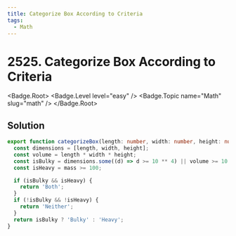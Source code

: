 ```yaml
---
title: Categorize Box According to Criteria
tags:
  - Math
---
```


# 2525. Categorize Box According to Criteria

<Badge.Root>
  <Badge.Level level="easy" />
  <Badge.Topic name="Math" slug="math" />
</Badge.Root>

## Solution

```typescript filename="solution.ts" copy
export function categorizeBox(length: number, width: number, height: number, mass: number): string {
  const dimensions = [length, width, height];
  const volume = length * width * height;
  const isBulky = dimensions.some((d) => d >= 10 ** 4) || volume >= 10 ** 9;
  const isHeavy = mass >= 100;

  if (isBulky && isHeavy) {
    return 'Both';
  }
  if (!isBulky && !isHeavy) {
    return 'Neither';
  }
  return isBulky ? 'Bulky' : 'Heavy';
}
```

<ProblemLink
  codingSite="leetcode"
  href="https://leetcode.com/problems/categorize-box-according-to-criteria"
  title="Categorize Box According to Criteria"
/>
